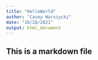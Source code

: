 ```yaml
---
title: "HelloWorld"
author: "Casey Warszycki"
date: "10/28/2021"
output: html_document
---
```


## This is a markdown file

